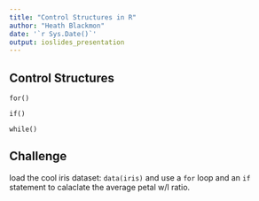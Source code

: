 ```yaml
---
title: "Control Structures in R"
author: "Heath Blackmon"
date: '`r Sys.Date()`'
output: ioslides_presentation
---
```


## Control Structures

`for()`

`if()`

`while()`

## Challenge

load the cool iris dataset:
`data(iris)`
and use a `for` loop and an `if` statement to calaclate the average petal w/l ratio.
